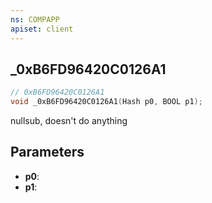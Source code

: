 ```yaml
---
ns: COMPAPP
apiset: client
---
```

## _0xB6FD96420C0126A1

```c
// 0xB6FD96420C0126A1
void _0xB6FD96420C0126A1(Hash p0, BOOL p1);
```

nullsub, doesn't do anything

## Parameters
* **p0**:
* **p1**: